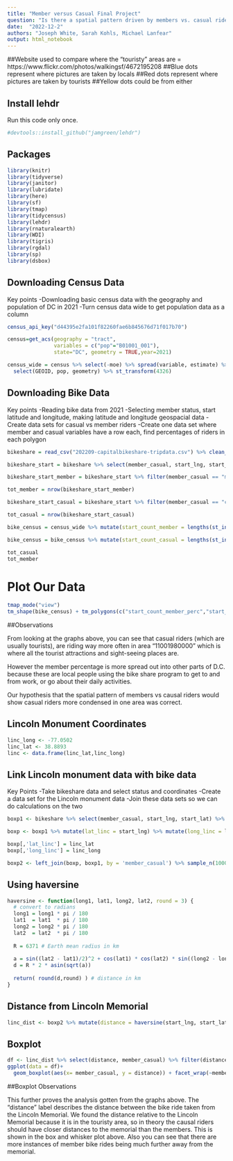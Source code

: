 ```yaml
---
title: "Member versus Casual Final Project"
question: "Is there a spatial pattern driven by members vs. casual riders?"
date:  "2022-12-2"
authors: "Joseph White, Sarah Kohls, Michael Lanfear"
output: html_notebook
---
```


##Website used to compare where the "touristy" areas are = https://www.flickr.com/photos/walkingsf/4672195208
##Blue dots represent where pictures are taken by locals
##Red dots represent where pictures are taken by tourists
##Yellow dots could be from either

## Install lehdr
Run this code only once.
```r
#devtools::install_github("jamgreen/lehdr")
```

## Packages
```r
library(knitr)
library(tidyverse)
library(janitor)
library(lubridate)
library(here) 
library(sf) 
library(tmap)
library(tidycensus)
library(lehdr)
library(rnaturalearth)
library(WDI)
library(tigris)
library(rgdal)
library(sp)
library(dsbox)
```


## Downloading Census Data
Key points
-Downloading basic census data with the geography and population of DC in 2021
-Turn census data wide to get population data as a column

```r
census_api_key("d44395e2fa101f82260fae6b845676d71f017b70")

census=get_acs(geography = "tract",
               variables = c("pop"="B01001_001"),
               state="DC", geometry = TRUE,year=2021)

census_wide = census %>% select(-moe) %>% spread(variable, estimate) %>%
  select(GEOID, pop, geometry) %>% st_transform(4326)
```

## Downloading Bike Data
Key points
-Reading bike data from 2021
-Selecting member status, start latitude and longitude, making latitude and longitude geospacial data
-Create data sets for casual vs member riders
-Create one data set where member and casual variables have a row each, find percentages of riders in each polygon

```r
bikeshare = read_csv("202209-capitalbikeshare-tripdata.csv") %>% clean_names()

bikeshare_start = bikeshare %>% select(member_casual, start_lng, start_lat) %>% st_as_sf(coords=c("start_lng","start_lat"), crs=st_crs(census_wide))

bikeshare_start_member = bikeshare_start %>% filter(member_casual == "member")

tot_member = nrow(bikeshare_start_member)

bikeshare_start_casual = bikeshare_start %>% filter(member_casual == "casual")

tot_casual = nrow(bikeshare_start_casual)

bike_census = census_wide %>% mutate(start_count_member = lengths(st_intersects(., bikeshare_start_member))) %>% mutate(start_count_member_perc = start_count_member/tot_member)

bike_census = bike_census %>% mutate(start_count_casual = lengths(st_intersects(., bikeshare_start_casual))) %>% mutate(start_count_casual_perc = start_count_casual/tot_casual)
```
```r
tot_casual
tot_member
```

# Plot Our Data
```r
tmap_mode("view")
tm_shape(bike_census) + tm_polygons(c("start_count_member_perc","start_count_casual_perc"))
```

##Observations

From looking at the graphs above, you can see that casual riders (which are usually tourists), are riding way more 
often in area "11001980000" which is where all the tourist attractions and sight-seeing places are. 

However the member percentage is more spread out into other parts of D.C. because these are local people using the bike
share program to get to and from work, or go about their daily activities.

Our hypothesis that the spatial pattern of members vs causal riders would show casual riders more condensed in one area was correct. 

## Lincoln Monument Coordinates
```r
linc_long <- -77.0502
linc_lat <- 38.8893
linc <- data.frame(linc_lat,linc_long) 
```

## Link Lincoln monument data with bike data
Key Points
-Take bikeshare data and select status and coordinates
-Create a data set for the Lincoln monument data
-Join these data sets so we can do calculations on the two

```r
boxp1 <- bikeshare %>% select(member_casual, start_lng, start_lat) %>% sample_n(1000)

boxp <- boxp1 %>% mutate(lat_linc = start_lng) %>% mutate(long_linc = lat_linc) %>% select(lat_linc, long_linc, member_casual) %>% sample_n(1000)

boxp[,'lat_linc'] = linc_lat
boxp[,'long_linc'] = linc_long

boxp2 <- left_join(boxp, boxp1, by = 'member_casual') %>% sample_n(1000)
```

## Using haversine
```r
haversine <- function(long1, lat1, long2, lat2, round = 3) {
  # convert to radians
  long1 = long1 * pi / 180
  lat1  = lat1  * pi / 180
  long2 = long2 * pi / 180
  lat2  = lat2  * pi / 180
  
  R = 6371 # Earth mean radius in km
  
  a = sin((lat2 - lat1)/2)^2 + cos(lat1) * cos(lat2) * sin((long2 - long1)/2)^2
  d = R * 2 * asin(sqrt(a))
  
  return( round(d,round) ) # distance in km
}
```

## Distance from Lincoln Memorial
```r
linc_dist <- boxp2 %>% mutate(distance = haversine(start_lng, start_lat, long_linc, lat_linc, round = 4))
```

## Boxplot
```r
df <- linc_dist %>% select(distance, member_casual) %>% filter(distance < 10)
ggplot(data = df)+
  geom_boxplot(aes(x= member_casual, y = distance)) + facet_wrap(~member_casual)
```

##Boxplot Observations

This further proves the analysis gotten from the graphs above. The "distance" label describes the distance between the bike ride taken from the Lincoln Memorial. We found the distance relative to the Lincoln Memorial because it is in the touristy area, so in theory the causal riders should have closer distances to the memorial than the members. This is shown in the box and whisker plot above. Also you can see that there are more instances of member bike rides being much further away from the memorial.  


